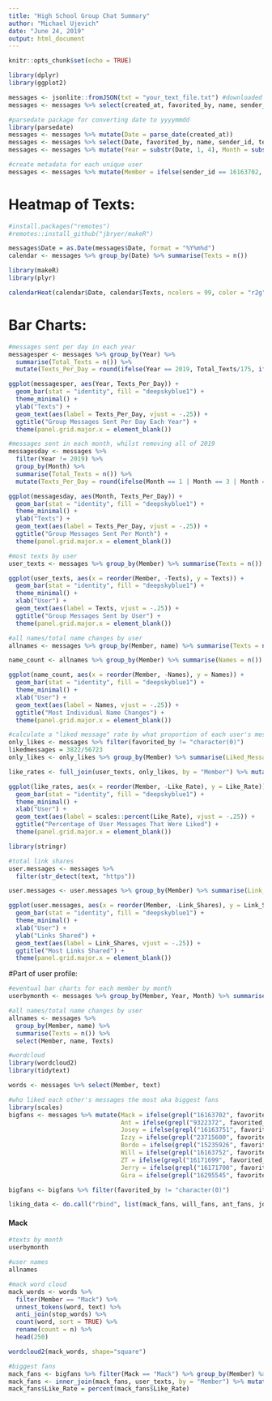 ---
title: "High School Group Chat Summary"
author: "Michael Ujevich"
date: "June 24, 2019"
output: html_document
---

```{r setup, include=FALSE}
knitr::opts_chunk$set(echo = TRUE)
```

```{r, message = FALSE, echo=FALSE}
library(dplyr)
library(ggplot2)
```

```{r, message=FALSE, echo = FALSE, warning = FALSE}
messages <- jsonlite::fromJSON(txt = "your_text_file.txt") #downloaded JSON from GroupMe website of all data
messages <- messages %>% select(created_at, favorited_by, name, sender_id, text, attachments)
```

```{r, message = FALSE, echo = FALSE, warning = FALSE}
#parsedate package for converting date to yyyymmdd
library(parsedate)
messages <- messages %>% mutate(Date = parse_date(created_at))
messages <- messages %>% select(Date, favorited_by, name, sender_id, text, attachments)
messages <- messages %>% mutate(Year = substr(Date, 1, 4), Month = substr(Date, 6, 7), Day = substr(Date, 9, 10), Hour = substr(Date, 12, 13))

#create metadata for each unique user
messages <- messages %>% mutate(Member = ifelse(sender_id == 16163702, "Mack", ifelse(sender_id == 9322372, "Ant", ifelse(sender_id == 16163751, "Josey", ifelse(sender_id == 23715600, "Izzy", ifelse(sender_id == 15235926, "Bordo", ifelse(sender_id == 16163752, "Will", ifelse(sender_id == 16171699, "ZT", ifelse(sender_id == 16171700, "Jerry", "Gira")))))))))
```

# Heatmap of Texts:

```{r, message = FALSE, echo = FALSE, warning = FALSE}
#install.packages("remotes")
#remotes::install_github("jbryer/makeR")

messages$Date = as.Date(messages$Date, format = "%Y%m%d")
calendar <- messages %>% group_by(Date) %>% summarise(Texts = n())

library(makeR)
library(plyr)

calendarHeat(calendar$Date, calendar$Texts, ncolors = 99, color = "r2g", varname = "Group Texts by Day", date.form = "%Y-%m-%d")
```

# Bar Charts:

```{r, echo = FALSE}
#messages sent per day in each year
messagesper <- messages %>% group_by(Year) %>%
  summarise(Total_Texts = n()) %>% 
  mutate(Texts_Per_Day = round(ifelse(Year == 2019, Total_Texts/175, ifelse(Year == 2014, Total_Texts/334, Total_Texts/365)),0))

ggplot(messagesper, aes(Year, Texts_Per_Day)) + 
  geom_bar(stat = "identity", fill = "deepskyblue1") +
  theme_minimal() + 
  ylab("Texts") + 
  geom_text(aes(label = Texts_Per_Day, vjust = -.25)) +
  ggtitle("Group Messages Sent Per Day Each Year") +
  theme(panel.grid.major.x = element_blank())
```

```{r, echo = FALSE}
#messages sent in each month, whilst removing all of 2019
messagesday <- messages %>%
  filter(Year != 2019) %>% 
  group_by(Month) %>%
  summarise(Total_Texts = n()) %>% 
  mutate(Texts_Per_Day = round(ifelse(Month == 1 | Month == 3 | Month == 5 | Month == 7 | Month == 8 | Month == 10 | Month == 12, Total_Texts/31, ifelse(Month == 4 | Month == 6 | Month == 9 | Month == 11, Total_Texts/30, Total_Texts/28))))

ggplot(messagesday, aes(Month, Texts_Per_Day)) + 
  geom_bar(stat = "identity", fill = "deepskyblue1") +
  theme_minimal() + 
  ylab("Texts") + 
  geom_text(aes(label = Texts_Per_Day, vjust = -.25)) +
  ggtitle("Group Messages Sent Per Month") +
  theme(panel.grid.major.x = element_blank())
```

```{r, echo= FALSE}
#most texts by user
user_texts <- messages %>% group_by(Member) %>% summarise(Texts = n()) %>% arrange(-Texts)

ggplot(user_texts, aes(x = reorder(Member, -Texts), y = Texts)) + 
  geom_bar(stat = "identity", fill = "deepskyblue1") +
  theme_minimal() + 
  xlab("User") +
  geom_text(aes(label = Texts, vjust = -.25)) +
  ggtitle("Group Messages Sent by User") + 
  theme(panel.grid.major.x = element_blank())

```

```{r, echo = FALSE}
#all names/total name changes by user
allnames <- messages %>% group_by(Member, name) %>% summarise(Texts = n()) %>% select(Member, name, Texts)

name_count <- allnames %>% group_by(Member) %>% summarise(Names = n()) %>% arrange(-Names)

ggplot(name_count, aes(x = reorder(Member, -Names), y = Names)) + 
  geom_bar(stat = "identity", fill = "deepskyblue1") +
  theme_minimal() + 
  xlab("User") +
  geom_text(aes(label = Names, vjust = -.25)) +
  ggtitle("Most Individual Name Changes") +
  theme(panel.grid.major.x = element_blank())
```

```{r, echo = FALSE}
#calculate a "liked message" rate by what proportion of each user's messages were liked
only_likes <- messages %>% filter(favorited_by != "character(0)")
likedmessages = 3822/56723
only_likes <- only_likes %>% group_by(Member) %>% summarise(Liked_Messages = n())

like_rates <- full_join(user_texts, only_likes, by = "Member") %>% mutate(Like_Rate = round((Liked_Messages / Texts),4))

ggplot(like_rates, aes(x = reorder(Member, -Like_Rate), y = Like_Rate)) + 
  geom_bar(stat = "identity", fill = "deepskyblue1") +
  theme_minimal() + 
  xlab("User") +
  geom_text(aes(label = scales::percent(Like_Rate), vjust = -.25)) +
  ggtitle("Percentage of User Messages That Were Liked") +
  theme(panel.grid.major.x = element_blank())
```

```{r, message = FALSE, echo = FALSE}
library(stringr)

#total link shares
user.messages <- messages %>%
  filter(str_detect(text, "https"))

user.messages <- user.messages %>% group_by(Member) %>% summarise(Link_Shares = n()) %>% arrange(-Link_Shares)

ggplot(user.messages, aes(x = reorder(Member, -Link_Shares), y = Link_Shares)) + 
  geom_bar(stat = "identity", fill = "deepskyblue1") +
  theme_minimal() + 
  xlab("User") +
  ylab("Links Shared") +
  geom_text(aes(label = Link_Shares, vjust = -.25)) +
  ggtitle("Most Links Shared") +
  theme(panel.grid.major.x = element_blank())
```

#Part of user profile:

```{r, echo = FALSE}
#eventual bar charts for each member by month
userbymonth <- messages %>% group_by(Member, Year, Month) %>% summarise(Texts = n())
```

```{r, echo = FALSE}
#all names/total name changes by user
allnames <- messages %>% 
  group_by(Member, name) %>% 
  summarise(Texts = n()) %>%
  select(Member, name, Texts)
```

```{r, echo = FALSE}
#wordcloud
library(wordcloud2)
library(tidytext)

words <- messages %>% select(Member, text)
```

```{r, echo = FALSE, warning = FALSE, message = FALSE}
#who liked each other's messages the most aka biggest fans
library(scales)
bigfans <- messages %>% mutate(Mack = ifelse(grepl("16163702", favorited_by), "Mack", as.character(favorited_by)), 
                               Ant = ifelse(grepl("9322372", favorited_by), "Ant", as.character(favorited_by)),
                               Josey = ifelse(grepl("16163751", favorited_by), "Josey", as.character(favorited_by)),
                               Izzy = ifelse(grepl("23715600", favorited_by), "Izzy", as.character(favorited_by)),
                               Bordo = ifelse(grepl("15235926", favorited_by), "Bordo", as.character(favorited_by)),
                               Will = ifelse(grepl("16163752", favorited_by), "Will", as.character(favorited_by)),
                               ZT = ifelse(grepl("16171699", favorited_by), "ZT", as.character(favorited_by)),
                               Jerry = ifelse(grepl("16171700", favorited_by), "Jerry", as.character(favorited_by)),
                               Gira = ifelse(grepl("16295545", favorited_by), "Gira", as.character(favorited_by)))

bigfans <- bigfans %>% filter(favorited_by != "character(0)")

liking_data <- do.call("rbind", list(mack_fans, will_fans, ant_fans, josey_fans, bordo_fans, zt_fans, gira_fans, izzy_fans, jerry_fans)) %>% select(Liker, Member, Like_Rate)
```

#### Mack

```{r}
#texts by month
userbymonth

#user names
allnames

#mack word cloud
mack_words <- words %>%
  filter(Member == "Mack") %>% 
  unnest_tokens(word, text) %>%
  anti_join(stop_words) %>%
  count(word, sort = TRUE) %>%
  rename(count = n) %>% 
  head(250)

wordcloud2(mack_words, shape="square")

#biggest fans
mack_fans <- bigfans %>% filter(Mack == "Mack") %>% group_by(Member) %>% summarise(Likes = n())
mack_fans <- inner_join(mack_fans, user_texts, by = "Member") %>% mutate(Like_Rate = Likes/Texts) %>% mutate(Liker = "Mack")
mack_fans$Like_Rate = percent(mack_fans$Like_Rate)
```